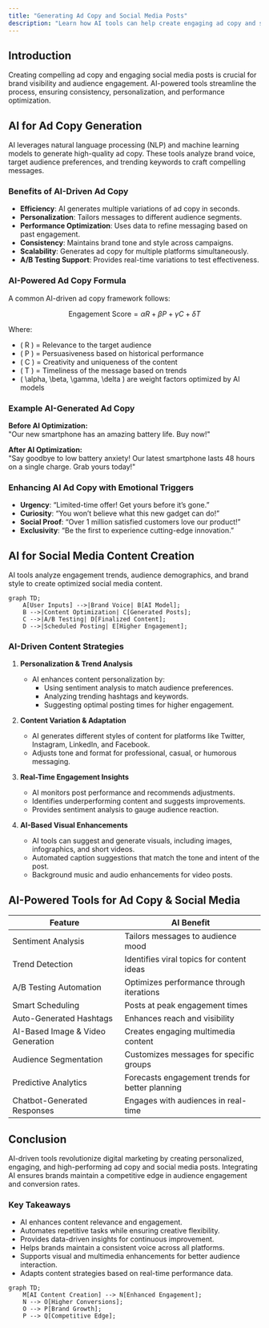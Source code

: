 ```yaml
---
title: "Generating Ad Copy and Social Media Posts"
description: "Learn how AI tools can help create engaging ad copy and social media content that resonates with your target audience."
---
```


## Introduction

Creating compelling ad copy and engaging social media posts is crucial for brand visibility and audience engagement. AI-powered tools streamline the process, ensuring consistency, personalization, and performance optimization.

## AI for Ad Copy Generation

AI leverages natural language processing (NLP) and machine learning models to generate high-quality ad copy. These tools analyze brand voice, target audience preferences, and trending keywords to craft compelling messages.

### Benefits of AI-Driven Ad Copy
- **Efficiency**: AI generates multiple variations of ad copy in seconds.
- **Personalization**: Tailors messages to different audience segments.
- **Performance Optimization**: Uses data to refine messaging based on past engagement.
- **Consistency**: Maintains brand tone and style across campaigns.
- **Scalability**: Generates ad copy for multiple platforms simultaneously.
- **A/B Testing Support**: Provides real-time variations to test effectiveness.

### AI-Powered Ad Copy Formula

A common AI-driven ad copy framework follows:

```math
\text{Engagement Score} = \alpha R + \beta P + \gamma C + \delta T
```

Where:
- \( R \) = Relevance to the target audience  
- \( P \) = Persuasiveness based on historical performance  
- \( C \) = Creativity and uniqueness of the content  
- \( T \) = Timeliness of the message based on trends  
- \( \alpha, \beta, \gamma, \delta \) are weight factors optimized by AI models  

### Example AI-Generated Ad Copy

**Before AI Optimization:**  
"Our new smartphone has an amazing battery life. Buy now!"

**After AI Optimization:**  
"Say goodbye to low battery anxiety! Our latest smartphone lasts 48 hours on a single charge. Grab yours today!"

### Enhancing AI Ad Copy with Emotional Triggers
- **Urgency**: “Limited-time offer! Get yours before it’s gone.”
- **Curiosity**: “You won’t believe what this new gadget can do!”
- **Social Proof**: “Over 1 million satisfied customers love our product!”
- **Exclusivity**: “Be the first to experience cutting-edge innovation.”

## AI for Social Media Content Creation

AI tools analyze engagement trends, audience demographics, and brand style to create optimized social media content.

```mermaid
graph TD;
    A[User Inputs] -->|Brand Voice| B[AI Model];
    B -->|Content Optimization| C[Generated Posts];
    C -->|A/B Testing| D[Finalized Content];
    D -->|Scheduled Posting| E[Higher Engagement];
```

### AI-Driven Content Strategies

1. **Personalization & Trend Analysis**
   - AI enhances content personalization by:
     - Using sentiment analysis to match audience preferences.
     - Analyzing trending hashtags and keywords.
     - Suggesting optimal posting times for higher engagement.

2. **Content Variation & Adaptation**
   - AI generates different styles of content for platforms like Twitter, Instagram, LinkedIn, and Facebook.
   - Adjusts tone and format for professional, casual, or humorous messaging.

3. **Real-Time Engagement Insights**
   - AI monitors post performance and recommends adjustments.
   - Identifies underperforming content and suggests improvements.
   - Provides sentiment analysis to gauge audience reaction.

4. **AI-Based Visual Enhancements**
   - AI tools can suggest and generate visuals, including images, infographics, and short videos.
   - Automated caption suggestions that match the tone and intent of the post.
   - Background music and audio enhancements for video posts.

## AI-Powered Tools for Ad Copy & Social Media

| Feature                   | AI Benefit                                  |
|---------------------------|--------------------------------------------|
| Sentiment Analysis        | Tailors messages to audience mood         |
| Trend Detection           | Identifies viral topics for content ideas  |
| A/B Testing Automation   | Optimizes performance through iterations   |
| Smart Scheduling          | Posts at peak engagement times            |
| Auto-Generated Hashtags   | Enhances reach and visibility              |
| AI-Based Image & Video Generation | Creates engaging multimedia content |
| Audience Segmentation    | Customizes messages for specific groups    |
| Predictive Analytics      | Forecasts engagement trends for better planning |
| Chatbot-Generated Responses | Engages with audiences in real-time     |

## Conclusion

AI-driven tools revolutionize digital marketing by creating personalized, engaging, and high-performing ad copy and social media posts. Integrating AI ensures brands maintain a competitive edge in audience engagement and conversion rates.

### Key Takeaways
- AI enhances content relevance and engagement.
- Automates repetitive tasks while ensuring creative flexibility.
- Provides data-driven insights for continuous improvement.
- Helps brands maintain a consistent voice across all platforms.
- Supports visual and multimedia enhancements for better audience interaction.
- Adapts content strategies based on real-time performance data.

```mermaid
graph TD;
    M[AI Content Creation] --> N[Enhanced Engagement];
    N --> O[Higher Conversions];
    O --> P[Brand Growth];
    P --> Q[Competitive Edge];
```
